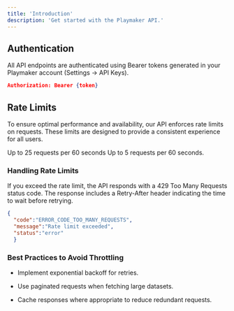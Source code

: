 ```yaml
---
title: 'Introduction'
description: 'Get started with the Playmaker API.'
---
```


## Authentication

All API endpoints are authenticated using Bearer tokens generated in your Playmaker account (Settings -> API Keys).

```json
Authorization: Bearer {token}
```


## Rate Limits

To ensure optimal performance and availability, our API enforces rate limits on requests. These limits are designed to provide a consistent experience for all users.

<CardGroup cols={2}>
  <Card title="POST Endpoints" icon="upload">
    Up to 25 requests per 60 seconds
  </Card>

  <Card title="GET Endpoints" icon="download">
    Up to 5 requests per 60 seconds.
  </Card>
</CardGroup>


### Handling Rate Limits

If you exceed the rate limit, the API responds with a 429 Too Many Requests status code. The response includes a Retry-After header indicating the time to wait before retrying.

```json
{
  "code":"ERROR_CODE_TOO_MANY_REQUESTS",
  "message":"Rate limit exceeded",
  "status":"error"
  }
```


### Best Practices to Avoid Throttling

* Implement exponential backoff for retries.

* Use paginated requests when fetching large datasets.

* Cache responses where appropriate to reduce redundant requests.